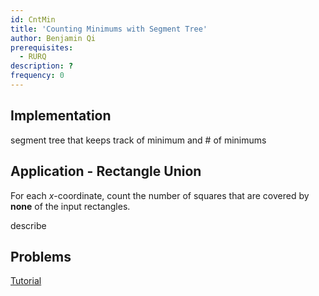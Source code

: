 ```yaml
---
id: CntMin
title: 'Counting Minimums with Segment Tree'
author: Benjamin Qi
prerequisites:
  - RURQ
description: ?
frequency: 0
---
```


## Implementation

segment tree that keeps track of minimum and # of minimums

## Application - Rectangle Union

<FocusProblem problem="sam" />

<Spoiler title="Hint">

For each $x$-coordinate, count the number of squares that are covered by
**none** of the input rectangles.

</Spoiler>

<Spoiler title="Solution">

<IncompleteSection>

describe

</IncompleteSection>

</Spoiler>

## Problems

<Problems problems="lazySegCnt" />

<Optional title="Permutation Tree">

[Tutorial](https://codeforces.com/blog/entry/78898)

</Optional>

